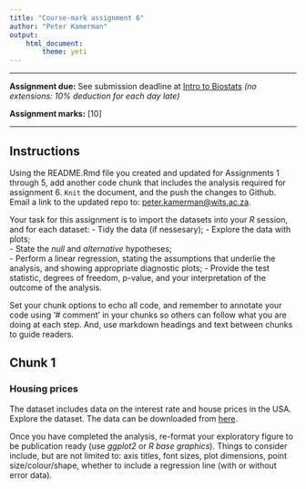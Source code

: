 ```yaml
---
title: "Course-mark assignment 6"
author: "Peter Kamerman"
output: 
    html_document:
        theme: yeti
---
```


****

**Assignment due:** See submission deadline at [Intro to Biostats](http://painblogr.org/biostatistics.html) _(no extensions: 10% deduction for each day late)_

**Assignment marks:** [10]

****

## Instructions

Using the README.Rmd file you created and updated for Assignments 1 through 5, add another code chunk that includes the analysis required for assignment 6. `Knit` the document, and the push the changes to Github. Email a link to the updated repo to: [peter.kamerman@wits.ac.za](mailto:peter.kamerman@wits.ac.za).

Your task for this assignment is to import the datasets into your _R_ session, and for each dataset:
- Tidy the data (if nessesary);
- Explore the data with plots;  
- State the _null_ and _alternative_ hypotheses;  
- Perform a linear regression, stating the assumptions that underlie the analysis, and showing appropriate diagnostic plots;
- Provide the test statistic, degrees of freedom, p-value, and your interpretation of the outcome of the analysis.   

Set your chunk options to echo all code, and remember to annotate your code using '# comment' in your chunks so others can follow what you are doing at each step. And, use markdown headings and text between chunks to guide readers.

## Chunk 1
### Housing prices
The dataset includes data on the interest rate and house prices in the USA. Explore the dataset. The data can be downloaded from [here](https://dl.dropboxusercontent.com/u/11805474/painblogr/biostats/assignments/housing-prices.csv?dl=1).

Once you have completed the analysis, re-format your exploratory figure to be publication ready (use _ggplot2_ or _R base graphics_). Things to consider include, but are not limited to: axis titles, font sizes, plot dimensions, point size/colour/shape, whether to include a regression line (with or without error data).

